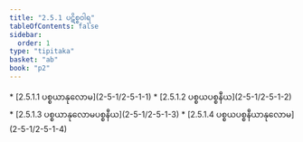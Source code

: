 ```yaml
---
title: "2.5.1 ပဋိစ္စဝါရ"
tableOfContents: false
sidebar:
  order: 1
type: "tipitaka"
basket: "ab"
book: "p2"
---
```



<DynamicBreadcrumb />



<TableOfContents book="p2" section="2.5.1">
* [2.5.1.1 ပစ္စယာနုလောမ](2-5-1/2-5-1-1)
* [2.5.1.2 ပစ္စယပစ္စနီယ](2-5-1/2-5-1-2)
* [2.5.1.3 ပစ္စယာနုလောမပစ္စနီယ](2-5-1/2-5-1-3)
* [2.5.1.4 ပစ္စယပစ္စနီယာနုလောမ](2-5-1/2-5-1-4)
</TableOfContents>